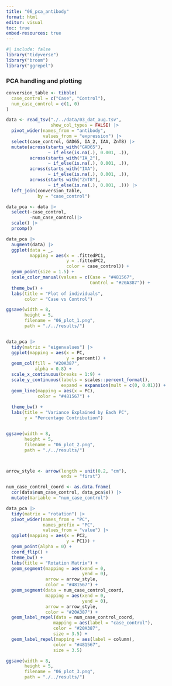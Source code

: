 ```yaml
---
title: "06_pca_antibody"
format: html
editor: visual
toc: true
embed-resources: true
---
```


```r
#| include: false
library("tidyverse")
library("broom")
library("ggrepel")
```

### PCA handling and plotting

```r
conversion_table <- tibble(
  case_control = c("Case", "Control"),
  num_case_control = c(1, 0)
)

data <- read_tsv("./../data/03_dat_aug.tsv",
                 show_col_types = FALSE) |>
  pivot_wider(names_from = "antibody",
              values_from = "expression") |>
  select(case_control, GAD65, IA_2, IAA, ZnT8) |>
  mutate(across(starts_with("GAD65"), 
                ~ if_else(is.na(.), 0.001, .)), 
         across(starts_with("IA_2"), 
                ~ if_else(is.na(.), 0.001, .)), 
         across(starts_with("IAA"), 
                ~ if_else(is.na(.), 0.001, .)), 
         across(starts_with("ZnT8"), 
                ~ if_else(is.na(.), 0.001, .))) |> 
  left_join(conversion_table, 
            by = "case_control")

data_pca <- data |>
  select(-case_control,
         -num_case_control)|>
  scale() |>
  prcomp()

data_pca |>
  augment(data) |>
  ggplot(data = _,
         mapping = aes(x = .fittedPC1, 
                       y = .fittedPC2,
                       color = case_control)) + 
  geom_point(size = 1.5) +
  scale_color_manual(values = c(Case = "#481567",
                                Control = "#20A387")) +
  theme_bw() +
  labs(title = "Plot of individuals",
       color = "Case vs Control")

ggsave(width = 8,
       height = 5,
       filename = "06_plot_1.png",
       path = "./../results/")


data_pca |>
  tidy(matrix = "eigenvalues") |>
  ggplot(mapping = aes(x = PC,
                       y = percent)) +
  geom_col(fill = "#20A387", 
           alpha = 0.8) + 
  scale_x_continuous(breaks = 1:9) +
  scale_y_continuous(labels = scales::percent_format(),
                     expand = expansion(mult = c(0, 0.01))) +
  geom_line(mapping = aes(x = PC),
            color = "#481567") +
  
  theme_bw() +
  labs(title = "Variance Explained by Each PC",
       y = "Percentage Contribution")


ggsave(width = 8,
       height = 5,
       filename = "06_plot_2.png",
       path = "./../results/")



arrow_style <- arrow(length = unit(0.2, "cm"), 
                     ends = "first")

num_case_control_coord <- as.data.frame(
  cor(data$num_case_control, data_pca$x)) |>
  mutate(Variable = "num_case_control")

data_pca |>
  tidy(matrix = "rotation") |>
  pivot_wider(names_from = "PC", 
              names_prefix = "PC", 
              values_from = "value") |>
  ggplot(mapping = aes(x = PC2,
                       y = PC1)) +
  geom_point(alpha = 0) + 
  coord_flip() +
  theme_bw() +
  labs(title = "Rotation Matrix") +
  geom_segment(mapping = aes(xend = 0,
                             yend = 0),
               arrow = arrow_style,
               color = "#481567") +
  geom_segment(data = num_case_control_coord,
               mapping = aes(xend = 0,
                             yend = 0),
               arrow = arrow_style,
               color = "#20A387") +
  geom_label_repel(data = num_case_control_coord,
                  mapping = aes(label = "case_control"),
                  color = "#20A387",
                  size = 3.5) +
  geom_label_repel(mapping = aes(label = column),
                  color = "#481567",
                  size = 3.5)

ggsave(width = 8,
       height = 5,
       filename = "06_plot_3.png",
       path = "./../results/")
```
